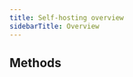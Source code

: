 ```yaml
---
title: Self-hosting overview
sidebarTitle: Overview
---
```


## Methods
<!--
<CardGroup cols={2}>
  <Card title="Docker" icon="terminal" href="/plane-one/self-host/methods/one-command">
    Run Plane One using docker with a single command
  </Card>
  <Card title="Kubernetes (Coming Soon!)" icon="gear" href="">
    Run Plane One on a kubernetes cluster using helm package manager.
  </Card>
</CardGroup>
{/* ## Tutorials
<CardGroup cols={2}>
  <Card title="Deploy on AWS" icon="aws" href="/plane-one/self-host/tutorials/aws">
    Run Plane One on an AWS instance.
  </Card>
  <Card title="Deploy on GCP" icon="google" href="/plane-one/self-host/kubernetes">
    Run Plane One on a GCP instance.
  </Card>
  <Card title="Deploy on Digital ocean" icon="digital-ocean" href="/plane-one/self-host/kubernetes">
    Deploy plane on a digital ocean droplet.
  </Card>
  <Card title="Deploy on Azure" icon="microsoft" href="/plane-one/self-host/kubernetes">
    Deploy plane on a Microsoft Azure instance.
  </Card>
</CardGroup> */}
## Manage
<CardGroup cols={2}>
  <Card title="Manage Licenses" icon="toolbox" href="/plane-one/self-host/manage/prime-client">
    Learn how to configure your instance.
  </Card>
  <Card title="Prime CLI" icon="star-of-life" href="/plane-one/self-host/manage/prime-cli">
    Setup authentication methods on your Plane instance.
  </Card>
</CardGroup>
-->
